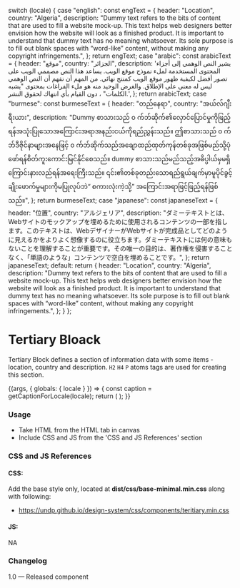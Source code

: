 
  switch (locale) {
    case "english":
      const engText = {
        header: "Location",
        country: "Algeria",
        description:
          "Dummy text refers to the bits of content that are used to fill a website mock-up. This text helps web designers better envision how the website will look as a finished product. It is important to understand that dummy text has no meaning whatsoever. Its sole purpose is to fill out blank spaces with “word-like” content, without making any copyright infringements.",
      };
      return engText;
    case "arabic":
      const arabicText = {
        header: "موقع",
        country: "الجزائر",
        description:
          'يشير النص الوهمي إلى أجزاء المحتوى المستخدمة لملء نموذج موقع الويب. يساعد هذا النص مصممي الويب على تصور أفضل لكيفية ظهور موقع الويب كمنتج نهائي. من المهم أن نفهم أن النص الوهمي ليس له معنى على الإطلاق. والغرض الوحيد منه هو ملء الفراغات بمحتوى "يشبه الكلمات" ، دون القيام بأي انتهاك لحقوق النشر.',
      };
      return arabicText;
    case "burmese":
      const burmeseText = {
        header: "တည်နေရာ",
        country: "အယ်လ်ဂျီးရီးယား",
        description:
          "Dummy စာသားသည် ၀ က်ဘ်ဆိုက်၏လှောင်ပြောင်မှုကိုဖြည့်ရန်အသုံးပြုသောအကြောင်းအရာအနည်းငယ်ကိုရည်ညွှန်းသည်။ ဤစာသားသည် ၀ က်ဘ်ဒီဇိုင်နာများအနေဖြင့် ၀ က်ဘ်ဆိုက်သည်အချောထည်ထုတ်ကုန်တစ်ခုအဖြစ်မည်သို့ပုံဖော်ရန်စိတ်ကူးကောင်းမြင်နိုင်စေသည်။ dummy စာသားသည်မည်သည့်အဓိပ္ပါယ်မှမရှိကြောင်းနားလည်ရန်အရေးကြီးသည်။ ၎င်း၏တစ်ခုတည်းသောရည်ရွယ်ချက်မှာမူပိုင်ခွင့်ချိုးဖောက်မှုများကိုမပြုလုပ်ဘဲ“ စကားလုံးကဲ့သို့” အကြောင်းအရာဖြင့်ဖြည့်ရန်ဖြစ်သည်။",
      };
      return burmeseText;
    case "japanese":
      const japaneseText = {
        header: "位置",
        country: "アルジェリア",
        description:
          "ダミーテキストとは、Webサイトのモックアップを埋めるために使用されるコンテンツの一部を指します。このテキストは、WebデザイナーがWebサイトが完成品としてどのように見えるかをよりよく想像するのに役立ちます。ダミーテキストには何の意味もないことを理解することが重要です。その唯一の目的は、著作権を侵害することなく、「単語のような」コンテンツで空白を埋めることです。",
      };
      return japaneseText;
    default:
      return {
        header: "Location",
        country: "Algeria",
        description:
          "Dummy text refers to the bits of content that are used to fill a website mock-up. This text helps web designers better envision how the website will look as a finished product. It is important to understand that dummy text has no meaning whatsoever. Its sole purpose is to fill out blank spaces with “word-like” content, without making any copyright infringements.",
      };
  }
};

<Meta
  title="Components/UI components/Text/Tertiary block"
  component={Tertiary}
/>

# Tertiary Bloack

Tertiary Block defines a section of information data with some items - location, country and description. `H2` `H4` `P` atoms tags are used for creating this section.

<Canvas>
  <Story name="Tertiary block">
    {(args, { globals: { locale } }) => {
      const caption = getCaptionForLocale(locale);
      return (
        <Tertiary
          headerText={caption.header}
          countryText={caption.country}
          descriptionText={caption.description}
        ></Tertiary>
      );
    }}
  </Story>
</Canvas>

###

### Usage

- Take HTML from the HTML tab in canvas
- Include CSS and JS from the 'CSS and JS References' section

### CSS and JS References

#### CSS:

Add the base style only, located at **dist/css/base-minimal.min.css** along with following:

- https://undp.github.io/design-system/css/components/teritiary.min.css

#### JS:

NA

### Changelog

1.0 — Released component
